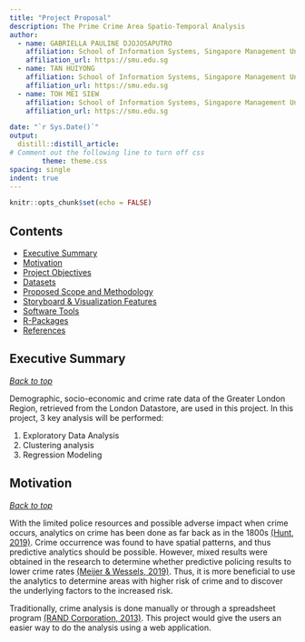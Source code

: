 ```yaml
---
title: "Project Proposal"
description: The Prime Crime Area Spatio-Temporal Analysis
author:
  - name: GABRIELLA PAULINE DJOJOSAPUTRO
    affiliation: School of Information Systems, Singapore Management University
    affiliation_url: https://smu.edu.sg
  - name: TAN HUIYONG 
    affiliation: School of Information Systems, Singapore Management University
    affiliation_url: https://smu.edu.sg
  - name: TOH MEI SIEW
    affiliation: School of Information Systems, Singapore Management University
    affiliation_url: https://smu.edu.sg

date: "`r Sys.Date()`"
output: 
  distill::distill_article:
# Comment out the following line to turn off css
        theme: theme.css
spacing: single
indent: true
---
```


```r
knitr::opts_chunk$set(echo = FALSE)
```

## Contents {#top}
- [Executive Summary](#es)
- [Motivation](#mt)
- [Project Objectives](#proj_obj)
- [Datasets](#Data)
- [Proposed Scope and Methodology](#scope)
- [Storyboard & Visualization Features](#Story)
- [Software Tools](#Tools)
- [R-Packages](#Packages)
- [References](#References)
\

## Executive Summary{#es}
[*Back to top*](#top)

Demographic, socio-economic and crime rate data of the Greater London Region, retrieved from the London Datastore, are used in this project. In this project, 3 key analysis will be performed:

1. Exploratory Data Analysis
2. Clustering analysis 
3. Regression Modeling
\pagebreak

## Motivation{#mt}
[*Back to top*](#top)

With the limited police resources and possible adverse impact when crime occurs, analytics on crime has been done as far back as in the 1800s [(Hunt, 2019)](https://nij.ojp.gov/topics/articles/crime-mapping-crime-forecasting-evolution-place-based-policing#a-brief-history). Crime occurrence was found to have spatial patterns, and thus predictive analytics should be possible. However, mixed results were obtained in the research to determine whether predictive policing results to lower crime rates [(Meijer & Wessels, 2019)](https://www.tandfonline.com/doi/pdf/10.1080/01900692.2019.1575664?needAccess=true). Thus, it is more beneficial to use the analytics to determine areas with higher risk of crime and to discover the underlying factors to the increased risk.

Traditionally, crime analysis is done manually or through a spreadsheet program [(RAND Corporation, 2013)](https://www.rand.org/content/dam/rand/pubs/research_briefs/RB9700/RB9735/RAND_RB9735.pdf). This project would give the users an easier way to do the analysis using a web application. 
